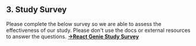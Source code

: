## 3. Study Survey 
Please complete the below survey so we are able to assess the effectiveness of our study. Please don't use the docs or external resources to answer the questions.
[**→React Genie Study Survey**](https://forms.gle/9i2sRfxzZtnJFRFc7)